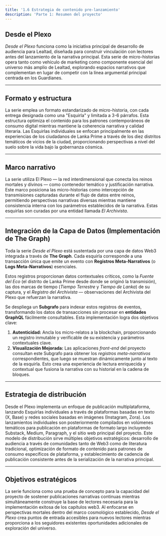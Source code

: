 ```yaml
---
title: '1.6 Estrategia de contenido pre-lanzamiento'
description: 'Parte 1: Resumen del proyecto'
---
```


## Desde el Plexo

*Desde el Plexo* funciona como la iniciativa principal de desarrollo de audiencia para Lealtad, diseñada para construir vinculación con lectores antes del lanzamiento de la narrativa principal. Esta serie de micro-historias opera tanto como vehículo de marketing como componente esencial del universo más amplio de Lealtad, explorando espacios narrativos que complementan en lugar de competir con la línea argumental principal centrada en los Guardianes.

---

## Formato y estructura

La serie emplea un formato estandarizado de micro-historia, con cada entrega designada como una "Esquirla" y limitada a 3-6 párrafos. Esta estructura optimiza el contenido para los patrones contemporáneos de consumo digital mientras mantiene la coherencia narrativa y calidad literaria. Las Esquirlas individuales se enfocan principalmente en las experiencias de los ciudadanos de Lanka Prime a través de los diez distritos temáticos de vicios de la ciudad, proporcionando perspectivas a nivel del suelo sobre la vida bajo la gobernanza cósmica.

---

## Marco narrativo

La serie utiliza El Plexo — la red interdimensional que conecta los reinos mortales y divinos — como contenedor temático y justificación narrativa. Este marco posiciona las micro-historias como intercepción de transmisiones capturadas durante el flujo de datos entre reinos, permitiendo perspectivas narrativas diversas mientras mantiene consistencia interna con los parámetros establecidos de la narrativa. Estas esquirlas son curadas por una entidad llamada *El Archivista*.

---

## Integración de la Capa de Datos (Implementación de The Graph)

Toda la serie *Desde el Plexo* está sustentada por una capa de datos Web3 integrada a través de **The Graph**. Cada esquirla corresponde a una transacción única que emite un evento con **Registros Meta-Narrativos** (o **Logs Meta-Narrativos**) esenciales.

Estos registros proporcionan datos contextuales críticos, como la *Fuente del Eco* (el distrito de Lanka Prime desde donde se originó la transmisión), las dos marcas de tiempo (*Tiempo Terrestre* y *Tiempo de Lanka*) de su captura, y el *Registro del Archivista* — observaciones del Archivista del Plexo que refuerzan la narrativa.

Se despliega un **Subgrafo** para indexar estos registros de eventos, transformando los datos de transacciones sin procesar en **entidades GraphQL** fácilmente consultables. Esta implementación logra dos objetivos clave:

1.  **Autenticidad:** Ancla los micro-relatos a la blockchain, proporcionando un registro inmutable y verificable de su existencia y parámetros contextuales clave.
2.  **Visualización Mejorada:** Las aplicaciones *front-end* del proyecto consultan este Subgrafo para obtener los *registros meta-narrativos* correspondientes, que luego se muestran dinámicamente junto al texto de la esquirla. Esto crea una experiencia de lectura enriquecida y contextual que fusiona la narrativa con su historial en la cadena de bloques.

---

## Estrategia de distribución

Desde el Plexo implementa un enfoque de publicación multiplataforma, lanzando Esquirlas individuales a través de plataformas basadas en texto (X, Base) y redes sociales basadas en imágenes (Instagram, Zora). Los lanzamientos individuales son posteriormente compilados en volúmenes temáticos para publicación en plataformas de formato largo incluyendo Substack, Medium, Paragraph, y el sitio web principal del proyecto. Este modelo de distribución sirve múltiples objetivos estratégicos: desarrollo de audiencia a través de comunidades tanto de Web3 como de literatura tradicional, optimización de formato de contenido para patrones de consumo específicos de plataforma, y establecimiento de cadencia de publicación consistente antes de la serialización de la narrativa principal.

---

## Objetivos estratégicos

La serie funciona como una prueba de concepto para la capacidad del proyecto de sostener publicaciones narrativas continuas mientras simultáneamente construye la base de lectores necesaria para la implementación exitosa de los capítulos web3. Al enfocarse en perspectivas mortales dentro del marco cosmológico establecido, *Desde el Plexo* crea puntos de entrada accesibles para nuevos lectores mientras proporciona a los seguidores existentes oportunidades adicionales de exploración del universo.